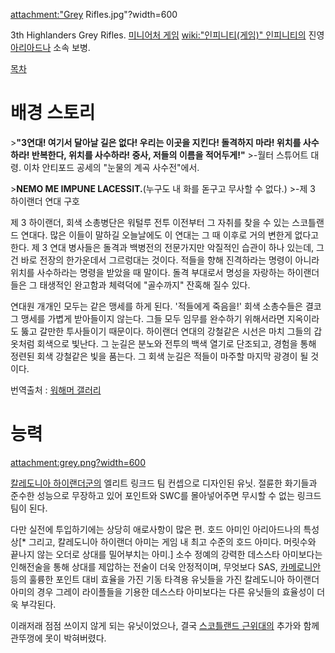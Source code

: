 attachment:"Grey Rifles.jpg"?width=600

3th Highlanders Grey Rifles. [[미니어처 게임]] [[wiki:"인피니티(게임)" 인피니티]]의 진영 [[아리아드나]] 소속 보병.

[[목차]]
= 배경 스토리 =
>'''"3연대! 여기서 달아날 길은 없다! 우리는 이곳을 지킨다! 돌격하지 마라! 위치를 사수하라! 반복한다, 위치를 사수하라! 중사, 저들의 이름을 적어두게!"'''
>-월터 스튜어트 대령. 이차 안티포드 공세의 "눈물의 계곡 사수전"에서.

>'''NEMO ME IMPUNE LACESSIT.'''(누구도 내 화를 돋구고 무사할 수 없다.)
>-제 3 하이랜더 연대 구호

제 3 하이랜더, 회색 소총병단은 워털루 전투 이전부터 그 자취를 찾을 수 있는 스코틀랜드 연대다. 많은 이들이 말하길 오늘날에도 이 연대는 그 때 이후로 거의 변한게 없다고 한다. 제 3 연대 병사들은 돌격과 백병전의 전문가지만 악질적인 습관이 하나 있는데, 그건 바로 전장의 한가운데서 그르렁대는 것이다. 적들을 향해 진격하라는 명령이 아니라 위치를 사수하라는 명령을 받았을 때 말이다. 돌격 부대로서 명성을 자랑하는 하이랜더들은 그 태생적인 완고함과 체력덕에 "골수까지" 잔혹해 질수 있다. 

연대원 개개인 모두는 같은 맹세를 하게 된다. '적들에게 죽음을!' 회색 소총수들은 결코 그 맹세를 가볍게 받아들이지 않는다. 그들 모두 임무를 완수하기 위해서라면 지옥이라도 뚫고 갈만한 투사들이기 때문이다. 하이랜더 연대의 강철같은 시선은 마치 그들의 갑옷처럼 회색으로 빛난다. 그 눈길은 분노와 전투의 백색 열기로 단조되고, 경험을 통해 정련된 회색 강철같은 빛을 품는다. 그 회색 눈길은 적들이 마주할 마지막 광경이 될 것이다.

번역출처 : [[워해머 갤러리]]


= 능력 =
attachment:grey.png?width=600

[[칼레도니아 하이랜더]]군의 엘리트 링크드 팀 컨셉으로 디자인된 유닛. 절륜한 화기들과 준수한 성능으로 무장하고 있어 포인트와 SWC를 몰아넣어주면 무시할 수 없는 링크드 팀이 된다.

다만 실전에 투입하기에는 상당히 애로사항이 많은 편. 호드 아미인 아리아드나의 특성상[* 그리고, 칼레도니아 하이랜더 아미는 게임 내 최고 수준의 호드 아미다. 머릿수와 끝나지 않는 오더로 상대를 밀어부치는 아미.] 소수 정예의 강력한 데스스타 아미보다는 인해전술을 통해 상대를 제압하는 전술이 더욱 안정적이며, 무엇보다 SAS, [[카메로니안]] 등의 훌륭한 포인트 대비 효율을 가진 기동 타격용 유닛들을 가진 칼레도니아 하이랜더 아미의 경우 그레이 라이플들을 기용한 데스스타 아미보다는 다른 유닛들의 효율성이 더욱 부각된다.

이래저래 점점 쓰이지 않게 되는 유닛이었으나, 결국 [[스코틀랜드 근위대]]의 추가와 함께 관뚜껑에 못이 박혀버렸다.
